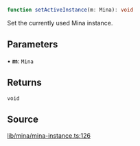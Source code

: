 ```ts
function setActiveInstance(m: Mina): void
```

Set the currently used Mina instance.

## Parameters

• **m**: `Mina`

## Returns

`void`

## Source

[lib/mina/mina-instance.ts:126](https://github.com/o1-labs/o1js/blob/1ed4125b454628ef1e3e4d32dd416718a59702b8/src/lib/mina/mina-instance.ts#L126)
